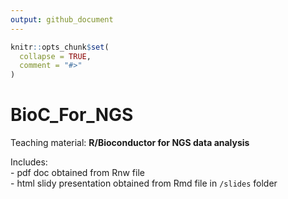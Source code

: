 ```yaml
---
output: github_document
---
```


<!-- README.md is generated from README.Rmd. Please edit that file -->

```r
knitr::opts_chunk$set(
  collapse = TRUE,
  comment = "#>"
)
```
# BioC_For_NGS

Teaching material: **R/Bioconductor for NGS data analysis**

Includes:  
- pdf doc obtained from Rnw file  
- html slidy presentation obtained from Rmd file in `/slides` folder  



